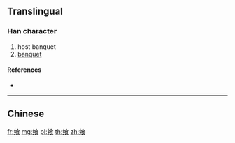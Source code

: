 {{character info/new}}
{{also|饗}}
==Translingual==

===Han character===
{{Han char|rn=184|rad=食|as=03|sn=12|four=|canj=VHOIV}}

# host banquet
# [[banquet]]

====References====
* {{Han ref|kx=1417.011|hdz=74443.040|uh=98E8|ud=39144}}

----

==Chinese==
{{zh-see|饗}}

[[fr:飨]]
[[mg:飨]]
[[pl:飨]]
[[th:飨]]
[[zh:飨]]